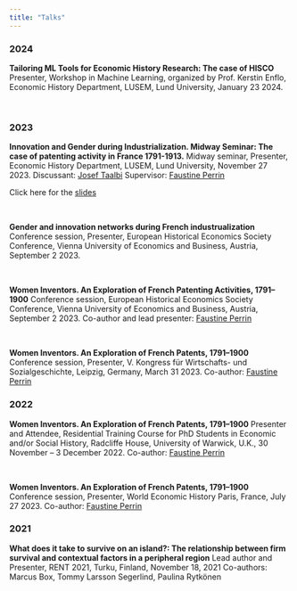 ```yaml
---
title: "Talks"
---
```


### 2024

**Tailoring ML Tools for Economic History Research: The case of HISCO**
Presenter, Workshop in Machine Learning, organized by Prof. Kerstin Enflo, Economic History Department, LUSEM, Lund University, January 23 2024.

</br>

### 2023

**Innovation and Gender during Industrialization. Midway Seminar: The case of patenting activity in France 1791-1913.**
Midway seminar, Presenter, Economic History Department, LUSEM, Lund University, November 27 2023.
Discussant: [Josef Taalbi](https://joseftaalbi.com)
Supervisor: [Faustine Perrin](https://faustine-perrin.com/)

Click here for the [slides](talks\midway_seminar.html)

</br>

**Gender and innovation networks during French industrualization**
Conference session, Presenter, European Historical Economics Society Conference, Vienna University of Economics and Business, Austria, September 2 2023.

</br>

**Women Inventors. An Exploration of French Patenting Activities, 1791–1900**
Conference session, European Historical Economics Society Conference, Vienna University of Economics and Business, Austria, September 2 2023.
Co-author and lead presenter: [Faustine Perrin](https://faustine-perrin.com/)

</br>

**Women Inventors. An Exploration of French Patents, 1791–1900**
Conference session, Presenter, V. Kongress für Wirtschafts- und Sozialgeschichte, Leipzig, Germany,  March 31 2023.
Co-author: [Faustine Perrin](https://faustine-perrin.com/)

### 2022

**Women Inventors. An Exploration of French Patents, 1791–1900**
Presenter and Attendee, Residential Training Course for PhD Students in Economic and/or Social History, Radcliffe House, University of Warwick,  U.K.,  30 November – 3 December 2022.
Co-author: [Faustine Perrin](https://faustine-perrin.com/)

</br>

**Women Inventors. An Exploration of French Patents, 1791–1900**
Conference session, Presenter, World Economic History Paris, France,  July 27 2023.
Co-author: [Faustine Perrin](https://faustine-perrin.com/)

### 2021

**What does it take to survive on an island?: The relationship between firm survival and contextual factors in a peripheral region**
Lead author and Presenter, RENT 2021, Turku, Finland, November 18, 2021
Co-authors: Marcus Box, Tommy Larsson Segerlind, Paulina Rytkönen